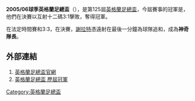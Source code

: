 '''2005/06球季英格蘭足總盃'''（{{lang-en|FA Cup}}），是第125屆[[英格蘭足總盃|英格蘭足總盃]]，今屆賽事的冠軍是{{fc|利物浦}}，他們在決賽以互射十二碼3:1擊敗{{fc|韋斯咸}}，奪得冠軍。

在法定時間賽和3:3，在決賽，[[謝拉特|謝拉特]]憑遠射在最後一分鐘為球隊追和，成為'''神奇隊長'''。

==外部連結==
#[http://www.thefa.com/thefacup 英格蘭足總盃官網]{{Webarchive|url=https://wayback.archive-it.org/all/20120424194609/http://www.thefa.com/TheFACup |date=2012-04-24 }}
#[http://www.worldfootball.net/winner/eng-fa-cup/ 英格蘭足總盃 歷屆冠軍]{{Wayback|url=http://www.worldfootball.net/winner/eng-fa-cup/ |date=20190102002248 }}

{{英格兰足总杯}}

[[Category:英格蘭足總盃|Category:英格蘭足總盃]]


{{soccer-stub}}